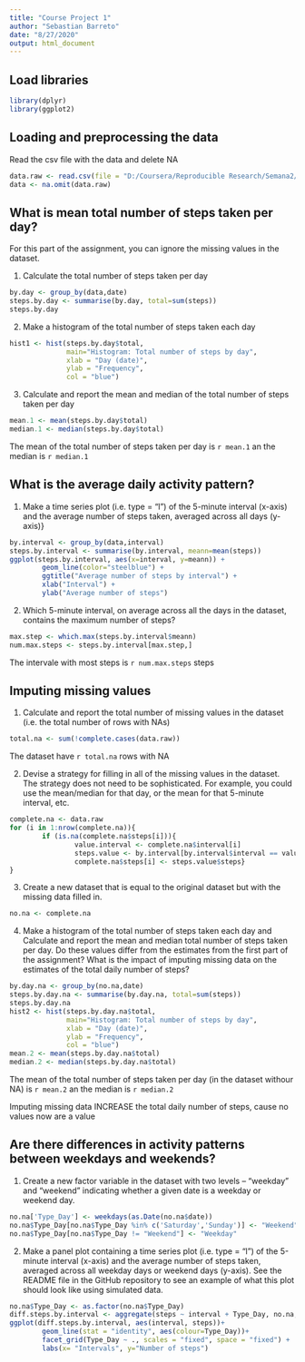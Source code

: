 ---
title: "Course Project 1"
author: "Sebastian Barreto"
date: "8/27/2020"
output: html_document
---

## Load libraries

```{r , echo=TRUE}
library(dplyr)
library(ggplot2)
```

## Loading and preprocessing the data

Read the csv file with the data and delete NA

```{r , echo=TRUE}
data.raw <- read.csv(file = "D:/Coursera/Reproducible Research/Semana2/Proyecto/activity.csv", header = T)
data <- na.omit(data.raw)
```

## What is mean total number of steps taken per day?

For this part of the assignment, you can ignore the missing values in the dataset.

1. Calculate the total number of steps taken per day

```{r , echo=TRUE}
by.day <- group_by(data,date)
steps.by.day <- summarise(by.day, total=sum(steps))
steps.by.day
```

2. Make a histogram of the total number of steps taken each day

```{r , echo=TRUE}
hist1 <- hist(steps.by.day$total,
              main="Histogram: Total number of steps by day",
              xlab = "Day (date)",
              ylab = "Frequency",
              col = "blue")
```

3. Calculate and report the mean and median of the total number of steps taken per day

```{r , echo=TRUE}
mean.1 <- mean(steps.by.day$total)
median.1 <- median(steps.by.day$total)
```

The mean of the total number of steps taken per day is `r mean.1` an the median is `r median.1`

## What is the average daily activity pattern?

1. Make a time series plot (i.e. \color{red}{\verb|type = "l"|}type = "l") of the 5-minute interval (x-axis) and the average number of steps taken, averaged across all days (y-axis)}

```{r , echo=TRUE}
by.interval <- group_by(data,interval)
steps.by.interval <- summarise(by.interval, meann=mean(steps))
ggplot(steps.by.interval, aes(x=interval, y=meann)) + 
        geom_line(color="steelblue") +
        ggtitle("Average number of steps by interval") +
        xlab("Interval") +
        ylab("Average number of steps")
```

2. Which 5-minute interval, on average across all the days in the dataset, contains the maximum number of steps?

```{r , echo=TRUE}
max.step <- which.max(steps.by.interval$meann)
num.max.steps <- steps.by.interval[max.step,]
```

The intervale with most steps is `r num.max.steps` steps

## Imputing missing values

1. Calculate and report the total number of missing values in the dataset (i.e. the total number of rows with \color{red}{\verb|NA|}NAs)

```{r , echo=TRUE}
total.na <- sum(!complete.cases(data.raw))
```

The dataset have `r total.na` rows with NA

2. Devise a strategy for filling in all of the missing values in the dataset. The strategy does not need to be sophisticated. For example, you could use the mean/median for that day, or the mean for that 5-minute interval, etc.

```{r , echo=TRUE, warning=FALSE }
complete.na <- data.raw
for (i in 1:nrow(complete.na)){
        if (is.na(complete.na$steps[i])){
                value.interval <- complete.na$interval[i]
                steps.value <- by.interval[by.interval$interval == value.interval,]
                complete.na$steps[i] <- steps.value$steps}
}
```

3. Create a new dataset that is equal to the original dataset but with the missing data filled in.

```{r , echo=TRUE, warning=FALSE }
no.na <- complete.na
```

4. Make a histogram of the total number of steps taken each day and Calculate and report the mean and median total number of steps taken per day. Do these values differ from the estimates from the first part of the assignment? What is the impact of imputing missing data on the estimates of the total daily number of steps?

```{r , echo=TRUE}
by.day.na <- group_by(no.na,date)
steps.by.day.na <- summarise(by.day.na, total=sum(steps))
steps.by.day.na
hist2 <- hist(steps.by.day.na$total,
              main="Histogram: Total number of steps by day",
              xlab = "Day (date)",
              ylab = "Frequency",
              col = "blue")
mean.2 <- mean(steps.by.day.na$total)
median.2 <- median(steps.by.day.na$total)
```

The mean of the total number of steps taken per day (in the dataset withour NA) is `r mean.2` an the median is `r median.2`

Imputing missing data INCREASE the total daily number of steps, cause no values now are a value

## Are there differences in activity patterns between weekdays and weekends?

1. Create a new factor variable in the dataset with two levels – “weekday” and “weekend” indicating whether a given date is a weekday or weekend day.

```{r , echo=TRUE}
no.na['Type_Day'] <- weekdays(as.Date(no.na$date))
no.na$Type_Day[no.na$Type_Day %in% c('Saturday','Sunday')] <- "Weekend"
no.na$Type_Day[no.na$Type_Day != "Weekend"] <- "Weekday"
```

2. Make a panel plot containing a time series plot (i.e. \color{red}{\verb|type = "l"|}type = "l") of the 5-minute interval (x-axis) and the average number of steps taken, averaged across all weekday days or weekend days (y-axis). See the README file in the GitHub repository to see an example of what this plot should look like using simulated data.

```{r , echo=TRUE}
no.na$Type_Day <- as.factor(no.na$Type_Day)
diff.steps.by.interval <- aggregate(steps ~ interval + Type_Day, no.na, mean)
ggplot(diff.steps.by.interval, aes(interval, steps))+
        geom_line(stat = "identity", aes(colour=Type_Day))+
        facet_grid(Type_Day ~ ., scales = "fixed", space = "fixed") +
        labs(x= "Intervals", y="Number of steps")
```